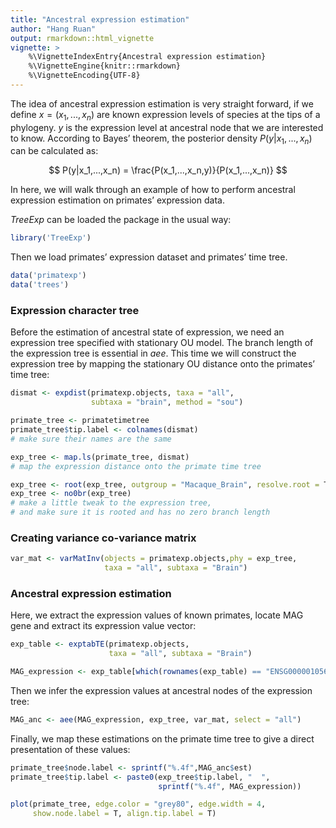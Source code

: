 ```yaml
---
title: "Ancestral expression estimation"
author: "Hang Ruan"
output: rmarkdown::html_vignette
vignette: >
    %\VignetteIndexEntry{Ancestral expression estimation}
    %\VignetteEngine{knitr::rmarkdown}
    %\VignetteEncoding{UTF-8}
---
```


The idea of ancestral expression estimation is very straight forward, if we define $x=(x_1,...,x_n)$ are known expression levels of species at the tips of a phylogeny. $y$ is the expression level at ancestral node that we are interested to know. According to Bayes' theorem, the posterior density $P(y|x_1,...,x_n)$ can be calculated as:

$$  
P(y|x_1,...,x_n) = \frac{P(x_1,...,x_n,y)}{P(x_1,...,x_n)}
$$

In here, we will walk through an example of how to perform ancestral expression estimation on primates' expression data.


*TreeExp* can be loaded the package in the usual way:

```r
library('TreeExp')
```

Then we load primates' expression dataset and primates' time tree.

```r
data('primatexp')
data('trees')
```

### Expression character tree

Before the estimation of ancestral state of expression, we need an expression tree specified with stationary OU model. The branch length of the expression tree is essential in *aee*. This time we will construct the expression tree by mapping the stationary OU distance onto the primates' time tree:
```r

dismat <- expdist(primatexp.objects, taxa = "all", 
                  subtaxa = "brain", method = "sou")

primate_tree <- primatetimetree
primate_tree$tip.label <- colnames(dismat) 
# make sure their names are the same 

exp_tree <- map.ls(primate_tree, dismat) 
# map the expression distance onto the primate time tree

exp_tree <- root(exp_tree, outgroup = "Macaque_Brain", resolve.root = T)
exp_tree <- no0br(exp_tree)
# make a little tweak to the expression tree, 
# and make sure it is rooted and has no zero branch length

```

### Creating variance co-variance matrix 

```r
var_mat <- varMatInv(objects = primatexp.objects,phy = exp_tree,
                     taxa = "all", subtaxa = "Brain")

```

### Ancestral expression estimation

Here, we extract the expression values of known primates, 
locate MAG gene and extract its expression value vector:
```r
    
exp_table <- exptabTE(primatexp.objects, 
                      taxa = "all", subtaxa = "Brain")

MAG_expression <- exp_table[which(rownames(exp_table) == "ENSG00000105695"),]
```

Then we infer the expression values at ancestral nodes of the expression tree:

```r
MAG_anc <- aee(MAG_expression, exp_tree, var_mat, select = "all")

```

Finally, we map these estimations on the primate time tree to give a direct presentation of these values:

```r
primate_tree$node.label <- sprintf("%.4f",MAG_anc$est)
primate_tree$tip.label <- paste0(exp_tree$tip.label, "  ", 
                                 sprintf("%.4f", MAG_expression))

plot(primate_tree, edge.color = "grey80", edge.width = 4, 
     show.node.label = T, align.tip.label = T)
```
